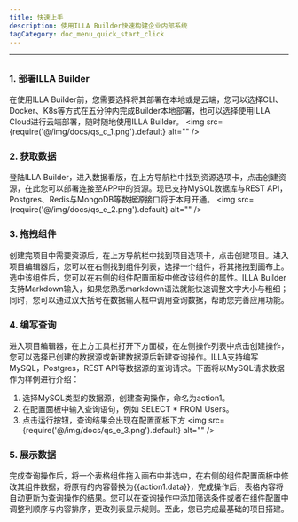 ```yaml
---
title: 快速上手
description: 使用ILLA Builder快速构建企业内部系统
tagCategory: doc_menu_quick_start_click
---
```

---

## <Heading hidden>快速上手</Heading>

### 1.  部署ILLA Builder
在使用ILLA Builder前，您需要选择将其部署在本地或是云端，您可以选择CLI、Docker、K8s等方式在五分钟内完成Builder本地部署，也可以选择使用ILLA Cloud进行云端部署，随时随地使用ILLA Builder。
<img
  src={require('@/img/docs/qs_c_1.png').default}
  alt=""
/>

### 2. 获取数据
登陆ILLA Builder，进入数据看版，在上方导航栏中找到资源选项卡，点击创建资源，在此您可以部署连接至APP中的资源。现已支持MySQL数据库与REST API，Postgres、Redis与MongoDB等数据源接口将于本月开通。
<img
  src={require('@/img/docs/qs_e_2.png').default}
  alt=""
/>

### 3. 拖拽组件
创建完项目中需要资源后，在上方导航栏中找到项目选项卡，点击创建项目。进入项目编辑器后，您可以在右侧找到组件列表，选择一个组件，将其拖拽到画布上。选中该组件后，您可以在右侧的组件配置面板中修改该组件的属性。ILLA Builder支持Markdown输入，如果您熟悉markdown语法就能快速调整文字大小与粗细；同时，您可以通过双大括号在数据输入框中调用查询数据，帮助您完善应用功能。

### 4. 编写查询
进入项目编辑器，在上方工具栏打开下方面板，在左侧操作列表中点击创建操作，您可以选择已创建的数据源或新建数据源后新建查询操作。ILLA支持编写MySQL，Postgres，REST API等数据源的查询请求。下面将以MySQL请求数据作为样例进行介绍：
1. 选择MySQL类型的数据源，创建查询操作，命名为action1。
2. 在配置面板中输入查询语句，例如 SELECT * FROM Users。
3. 点击运行按钮，查询结果会出现在配置面板下方
<img
  src={require('@/img/docs/qs_e_3.png').default}
  alt=""
/>

### 5. 展示数据
完成查询操作后，将一个表格组件拖入画布中并选中，在右侧的组件配置面板中修改其组件数据，将原有的内容替换为{{action1.data}}，完成操作后，表格内容将自动更新为查询操作的结果。您可以在查询操作中添加筛选条件或者在组件配置中调整列顺序与内容排序，更改列表显示规则。至此，您已完成最基础的项目搭建。


